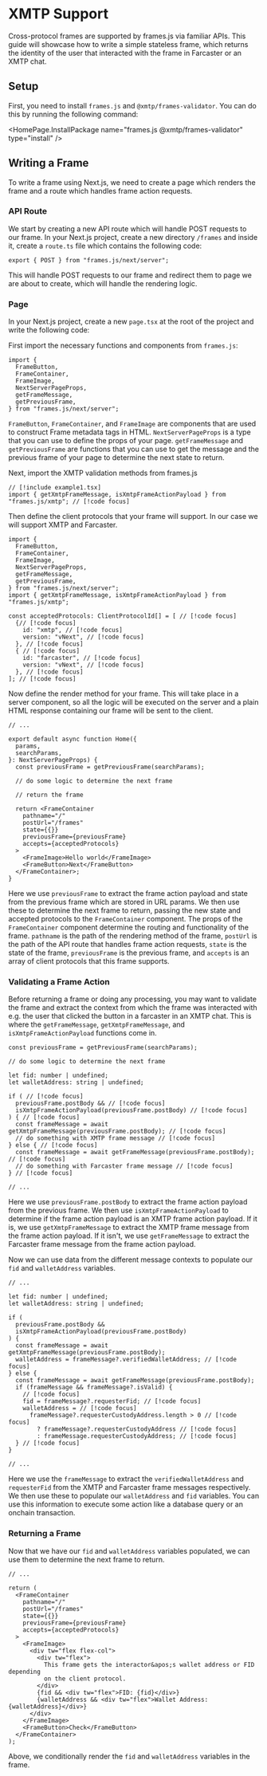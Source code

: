 
# XMTP Support

Cross-protocol frames are supported by frames.js via familiar APIs. This guide will showcase how to write a simple stateless frame, which returns the identity of the user that interacted with the frame in Farcaster or an XMTP chat.

## Setup

First, you need to install `frames.js` and `@xmtp/frames-validator`. You can do this by running the following command:

<HomePage.InstallPackage name="frames.js @xmtp/frames-validator" type="install" />

## Writing a Frame

To write a frame using Next.js, we need to create a page which renders the frame and a route which handles frame action requests.

### API Route

We start by creating a new API route which will handle POST requests to our frame. In your Next.js project, create a new directory `/frames` and inside it, create a `route.ts` file which contains the following code:

```tsx filename="example0.ts"
export { POST } from "frames.js/next/server";
```

This will handle POST requests to our frame and redirect them to page we are about to create, which will handle the rendering logic.

### Page

In your Next.js project, create a new `page.tsx` at the root of the project and write the following code:

First import the necessary functions and components from `frames.js`:

```tsx filename="example1.tsx"
import {
  FrameButton,
  FrameContainer,
  FrameImage,
  NextServerPageProps,
  getFrameMessage,
  getPreviousFrame,
} from "frames.js/next/server";
```

`FrameButton`, `FrameContainer`, and `FrameImage` are components that are used to construct Frame metadata tags in HTML. `NextServerPageProps` is a type that you can use to define the props of your page. `getFrameMessage` and `getPreviousFrame` are functions that you can use to get the message and the previous frame of your page to determine the next state to return.

Next, import the XMTP validation methods from frames.js

```tsx filename="example2.tsx"
// [!include example1.tsx]
import { getXmtpFrameMessage, isXmtpFrameActionPayload } from "frames.js/xmtp"; // [!code focus]
```

Then define the client protocols that your frame will support. In our case we will support XMTP and Farcaster.

```tsx filename="example3.tsx"
import {
  FrameButton,
  FrameContainer,
  FrameImage,
  NextServerPageProps,
  getFrameMessage,
  getPreviousFrame,
} from "frames.js/next/server";
import { getXmtpFrameMessage, isXmtpFrameActionPayload } from "frames.js/xmtp";

const acceptedProtocols: ClientProtocolId[] = [ // [!code focus]
  {// [!code focus]
    id: "xmtp", // [!code focus]
    version: "vNext", // [!code focus]
  }, // [!code focus]
  { // [!code focus]
    id: "farcaster", // [!code focus]
    version: "vNext", // [!code focus]
  }, // [!code focus]
]; // [!code focus]
```

Now define the render method for your frame. This will take place in a server component, so all the logic will be executed on the server and a plain HTML response containing our frame will be sent to the client.

```tsx filename="example4.tsx"
// ...

export default async function Home({
  params,
  searchParams,
}: NextServerPageProps) {
  const previousFrame = getPreviousFrame(searchParams);

  // do some logic to determine the next frame

  // return the frame

  return <FrameContainer
    pathname="/"
    postUrl="/frames"
    state={{}}
    previousFrame={previousFrame}
    accepts={acceptedProtocols}
  >
    <FrameImage>Hello world</FrameImage>
    <FrameButton>Next</FrameButton>
  </FrameContainer>;
}
```

Here we use `previousFrame` to extract the frame action payload and state from the previous frame which are stored in URL params. We then use these to determine the next frame to return, passing the new state and accepted protocols to the `FrameContainer` component. The props of the `FrameContainer` component determine the routing and functionality of the frame. `pathname` is the path of the rendering method of the frame, `postUrl` is the path of the API route that handles frame action requests, `state` is the state of the frame, `previousFrame` is the previous frame, and `accepts` is an array of client protocols that this frame supports.

### Validating a Frame Action

Before returning a frame or doing any processing, you may want to validate the frame and extract the context from which the frame was interacted with e.g. the user that clicked the button in a farcaster in an XMTP chat. This is where the `getFrameMessage`, `getXmtpFrameMessage`, and `isXmtpFrameActionPayload` functions come in.

```tsx filename="example5.tsx"
const previousFrame = getPreviousFrame(searchParams);

// do some logic to determine the next frame

let fid: number | undefined;
let walletAddress: string | undefined;

if ( // [!code focus]
  previousFrame.postBody && // [!code focus]
  isXmtpFrameActionPayload(previousFrame.postBody) // [!code focus]
) { // [!code focus]
  const frameMessage = await getXmtpFrameMessage(previousFrame.postBody); // [!code focus]
  // do something with XMTP frame message // [!code focus]
} else { // [!code focus]
  const frameMessage = await getFrameMessage(previousFrame.postBody); // [!code focus]
  // do something with Farcaster frame message // [!code focus]
} // [!code focus]

// ...
```

Here we use `previousFrame.postBody` to extract the frame action payload from the previous frame. We then use `isXmtpFrameActionPayload` to determine if the frame action payload is an XMTP frame action payload. If it is, we use `getXmtpFrameMessage` to extract the XMTP frame message from the frame action payload. If it isn't, we use `getFrameMessage` to extract the Farcaster frame message from the frame action payload.

Now we can use data from the different message contexts to populate our `fid` and `walletAddress` variables.

```tsx filename="example6.tsx"
// ...

let fid: number | undefined;
let walletAddress: string | undefined;

if (
  previousFrame.postBody &&
  isXmtpFrameActionPayload(previousFrame.postBody)
) {
  const frameMessage = await getXmtpFrameMessage(previousFrame.postBody);
  walletAddress = frameMessage?.verifiedWalletAddress; // [!code focus]
} else {
  const frameMessage = await getFrameMessage(previousFrame.postBody);
  if (frameMessage && frameMessage?.isValid) {
    // [!code focus]
    fid = frameMessage?.requesterFid; // [!code focus]
    walletAddress = // [!code focus]
      frameMessage?.requesterCustodyAddress.length > 0 // [!code focus]
        ? frameMessage?.requesterCustodyAddress // [!code focus]
        : frameMessage.requesterCustodyAddress; // [!code focus]
  } // [!code focus]
}

// ...
```

Here we use the `frameMessage` to extract the `verifiedWalletAddress` and `requesterFid` from the XMTP and Farcaster frame messages respectively. We then use these to populate our `walletAddress` and `fid` variables. You can use this information to execute some action like a database query or an onchain transaction.

### Returning a Frame

Now that we have our `fid` and `walletAddress` variables populated, we can use them to determine the next frame to return.

```tsx filename="example7.tsx"
// ...

return (
  <FrameContainer
    pathname="/"
    postUrl="/frames"
    state={{}}
    previousFrame={previousFrame}
    accepts={acceptedProtocols}
  >
    <FrameImage>
      <div tw="flex flex-col">
        <div tw="flex">
          This frame gets the interactor&apos;s wallet address or FID depending
          on the client protocol.
        </div>
        {fid && <div tw="flex">FID: {fid}</div>}
        {walletAddress && <div tw="flex">Wallet Address: {walletAddress}</div>}
      </div>
    </FrameImage>
    <FrameButton>Check</FrameButton>
  </FrameContainer>
);
```

Above, we conditionally render the `fid` and `walletAddress` variables in the frame.
